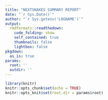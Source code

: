 ```yaml
---
title: "NEXTSNAKES SUMMARY REPORT"
date: "`r Sys.Date()`"
author: "`r Sys.getenv('LOGNAME')`"
output:
  rmdformats::readthedown:
    code_folding: show
    self_contained: true
    thumbnails: false
    lightbox: false
pkgdown:
  as_is: true
params:
  root: ''
  outdir: ''
---
```



```r
library(knitr)
knitr::opts_chunk$set(echo = TRUE)
knitr::opts_knit$set(root.dir = params$root)
```

